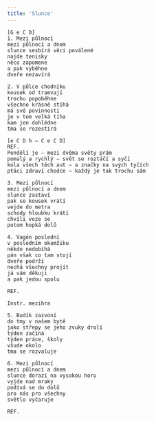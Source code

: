 ```yaml
---
title: 'Slunce'
---
```

````
[G e C D]
1. Mezi půlnocí
mezi půlnocí a dnem
slunce sesbírá věci poválené
najde tenisky
něco zapomene
a pak vyběhne
dveře nezavírá

2. V půlce chodníku
kousek od tramvají
trochu popoběhne
všechno krásně stíhá 
má své povinnosti
je v tom velká tíha
kam jen dohlédne
tma se rozestírá

[e C D h – C e C D]
REF.
Pondělí je – mezi dvěma světy prám
pomalý a rychlý – svět se roztáčí a syčí
kola všech těch aut – a značky na svých tyčích
ptáci zdraví chodce – každý je tak trochu sám

3. Mezi půlnocí
mezi půlnocí a dnem
slunce zastaví
pak se kousek vrátí
vejde do metra
schody hloubku krátí
chvíli veze se
potom hopká dolů

4. Vagón poslední
v posledním okamžiku
někdo nedobíhá 
pán však co tam stojí 
dveře podrží
nechá všechny projít  
já vám děkuji
a pak jedou spolu 

REF.

Instr. mezihra

5. Budík zazvoní
do tmy v našem bytě
jako střepy se jeho zvuky drolí
týden začíná
týden práce, školy
všude okolo
tma se rozvaluje

6. Mezi půlnocí
mezi půlnocí a dnem
slunce dorazí na vysokou horu 
vyjde nad mraky
podívá se do dolů 
pro nás pro všechny
světlo vyčaruje

REF.

````
